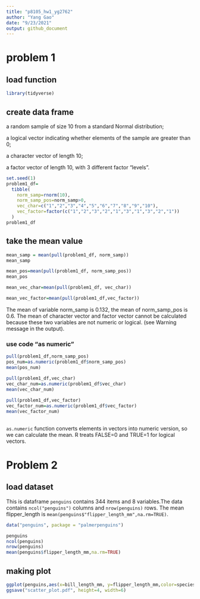 ```yaml
---
title: "p8105_hw1_yg2762"
author: "Yang Gao"
date: "9/23/2021"
output: github_document
---
```


# problem 1

## load function
```r
library(tidyverse)
```
## create data frame
a random sample of size 10 from a standard Normal distribution;

a logical vector indicating whether elements of the sample are greater than 0;

a character vector of length 10;

a factor vector of length 10, with 3 different factor “levels”.

```r
set.seed(1)
problem1_df=
  tibble( 
    norm_samp=rnorm(10),
    norm_samp_pos=norm_samp>0,
    vec_char=c("1","2","3","4","5","6","7","8","9","10"),
    vec_factor=factor(c("1","2","3","2","1","3","1","3","2","1"))
  )
problem1_df
```
## take the mean value
```r
mean_samp = mean(pull(problem1_df, norm_samp))
mean_samp

mean_pos=mean(pull(problem1_df, norm_samp_pos))
mean_pos

mean_vec_char=mean(pull(problem1_df, vec_char))

mean_vec_factor=mean(pull(problem1_df,vec_factor))
```
The mean of variable norm_samp is 0.132, the mean of norm_samp_pos is 0.6. The mean of character vector and factor vector cannot be calculated because these two variables are not numeric or logical. (see Warning message in the output).

### use code "as numeric"
```r
pull(problem1_df,norm_samp_pos)
pos_num=as.numeric(problem1_df$norm_samp_pos)
mean(pos_num)

pull(problem1_df,vec_char)
vec_char_num=as.numeric(problem1_df$vec_char)
mean(vec_char_num)
                   
pull(problem1_df,vec_factor)
vec_factor_num=as.numeric(problem1_df$vec_factor)
mean(vec_factor_num)
                  
```
`as.numeric` function converts elements in vectors into numeric version, so we can calculate the mean. R treats FALSE=0 and TRUE=1 for logical vectors.

# Problem 2

## load dataset

This is dataframe `penguins` contains 344 items and 8 variables.The data contains `ncol("penguins")` columns and `nrow(penguins)` rows. The mean flipper_length is  `mean(penguins$"flipper_length_mm",na.rm=TRUE)`.

```r
data("penguins", package = "palmerpenguins")

penguins
ncol(penguins)
nrow(penguins)
mean(penguins$flipper_length_mm,na.rm=TRUE)
```


## making plot

```r
ggplot(penguins,aes(x=bill_length_mm, y=flipper_length_mm,color=species))+ geom_point()
ggsave("scatter_plot.pdf", height=4, width=6)
```






